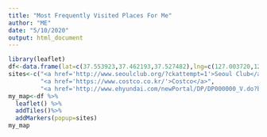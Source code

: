 ```yaml
---
title: "Most Frequently Visited Places For Me"
author: "ME"
date: "5/10/2020"
output: html_document
---
```


```r
library(leaflet)
df<-data.frame(lat=c(37.553923,37.462193,37.527482),lng=c(127.003720,127.036307, 127.027301))
sites<-c("<a href='http://www.seoulclub.org/?ckattempt=1'>Seoul Club</a>",
         "<a href='https://www.costco.co.kr/'>Costco</a>",
         "<a href='http://www.ehyundai.com/newPortal/DP/DP000000_V.do?branchCd=B00121000'>Hyundai Department Store</a>")
my_map<-df %>%
  leaflet() %>%
  addTiles()%>%
  addMarkers(popup=sites)
my_map
```

